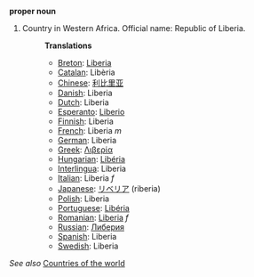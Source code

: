 '''proper noun'''

# Country in Western Africa. Official name: Republic of Liberia.
#:'''Translations'''
#:*[[Breton]]: [[Liberia]]
#:*[[Catalan]]: Libèria
#:*[[Chinese]]: [[利比里亚]]
#:*[[Danish]]: Liberia
#:*[[Dutch]]: Liberia
#:*[[Esperanto]]: [[Liberio]]
#:*[[Finnish]]: Liberia
#:*[[French]]: Liberia ''m''
#:*[[German]]: Liberia
#:*[[Greek]]: [[Λιβερία]]
#:*[[Hungarian]]: [[Libéria]]
#:*[[Interlingua]]: Liberia
#:*[[Italian]]: Liberia ''f''
#:*[[Japanese]]: [[リベリア]] (riberia)
#:*[[Polish]]: Liberia
#:*[[Portuguese]]: [[Libéria]]
#:*[[Romanian]]: [[Liberia]] ''f''
#:*[[Russian]]: [[Либерия]]
#:*[[Spanish]]: Liberia
#:*[[Swedish]]: Liberia

''See also'' [[Countries of the world]]